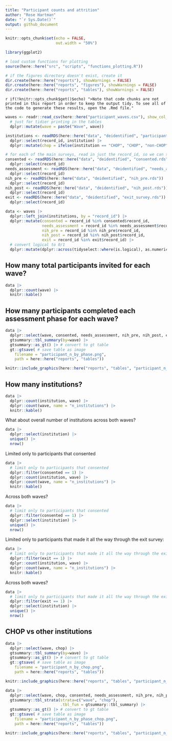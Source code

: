 ```yaml
---
title: "Participant counts and attrition"
author: "Rose Hartman"
date: "`r Sys.Date()`"
output: github_document
---
```


```r
knitr::opts_chunk$set(echo = FALSE,
                      out.width = "50%")

library(ggplot2)

# load custom functions for plotting
source(here::here("src", "scripts", "functions_plotting.R"))

# if the figures directory doesn't exist, create it
dir.create(here::here("reports"), showWarnings = FALSE)
dir.create(here::here("reports", "figures"), showWarnings = FALSE)
dir.create(here::here("reports", "tables"), showWarnings = FALSE)
```

`r if(!knitr::opts_chunk$get()$echo) ">Note that code chunks are not printed in this report in order to keep the output tidy. To see all of the code to generate these results, open the .Rmd file."`


```r
waves <- readr::read_csv(here::here("participant_waves.csv"), show_col_types = FALSE) |> 
  # just for tidier printing in the tables
  dplyr::mutate(wave = paste("Wave", wave))

institutions <- readRDS(here::here("data", "deidentified", "participant_geocodes.rds")) |> 
  dplyr::select(record_id, institution) |> 
  dplyr::mutate(chop = ifelse(institution == "CHOP", "CHOP", "non-CHOP"))

# for each of the main surveys, read in just the record_id, so we can see who we have data for
consented <- readRDS(here::here("data", "deidentified", "consented.rds")) |> 
  dplyr::select(record_id)
needs_assessment <- readRDS(here::here("data", "deidentified", "needs_assessment.rds")) |> 
  dplyr::select(record_id)
nih_pre <- readRDS(here::here("data", "deidentified", "nih_pre.rds")) |> 
  dplyr::select(record_id)
nih_post <- readRDS(here::here("data", "deidentified", "nih_post.rds")) |> 
  dplyr::select(record_id)
exit <- readRDS(here::here("data", "deidentified", "exit_survey.rds")) |> 
  dplyr::select(record_id)
```

```r
data <- waves |> 
  dplyr::left_join(institutions, by = "record_id") |> 
  dplyr::mutate(consented = record_id %in% consented$record_id,
                needs_assessment = record_id %in% needs_assessment$record_id,
                nih_pre = record_id %in% nih_pre$record_id,
                nih_post = record_id %in% nih_post$record_id,
                exit = record_id %in% exit$record_id) |> 
  # convert logical to 0/1
  dplyr::mutate(dplyr::across(tidyselect::where(is.logical), as.numeric))
```

## How many total participants invited for each wave?

```r
data |> 
  dplyr::count(wave) |> 
  knitr::kable()
```

## How many participants completed each assessment phase for each wave?

```r
data |> 
  dplyr::select(wave, consented, needs_assessment, nih_pre, nih_post, exit) |> 
  gtsummary::tbl_summary(by=wave) |>   
  gtsummary::as_gt() |> # convert to gt table
  gt::gtsave( # save table as image
    filename = "participant_n_by_phase.png",
    path = here::here("reports", "tables"))

knitr::include_graphics(here::here("reports", "tables", "participant_n_by_phase.png"))
```

## How many institutions?

```r
data |> 
  dplyr::count(institution, wave) |> 
  dplyr::count(wave, name = "n_institutions") |> 
  knitr::kable()
```

What about overall number of institutions across both waves?

```r
data |> 
  dplyr::select(institution) |>
  unique() |>
  nrow()
```

Limited only to participants that consented


```r
data |> 
  # limit only to participants that consented
  dplyr::filter(consented == 1) |> 
  dplyr::count(institution, wave) |> 
  dplyr::count(wave, name = "n_institutions") |> 
  knitr::kable()
```

Across both waves?

```r
data |> 
  # limit only to participants that consented
  dplyr::filter(consented == 1) |> 
  dplyr::select(institution) |>
  unique() |>
  nrow()
```

Limited only to participants that made it all the way through the exit survey:

```r
data |> 
  # limit only to participants that made it all the way through the exit survey
  dplyr::filter(exit == 1) |> 
  dplyr::count(institution, wave) |> 
  dplyr::count(wave, name = "n_institutions") |> 
  knitr::kable()
```

Across both waves?

```r
data |> 
  # limit only to participants that made it all the way through the exit survey
  dplyr::filter(exit == 1) |> 
  dplyr::select(institution) |>
  unique() |>
  nrow()
```


## CHOP vs other institutions

```r
data |> 
  dplyr::select(wave, chop) |> 
  gtsummary::tbl_summary(by=wave) |>   
  gtsummary::as_gt() |> # convert to gt table
  gt::gtsave( # save table as image
    filename = "participant_n_by_chop.png",
    path = here::here("reports", "tables"))

knitr::include_graphics(here::here("reports", "tables", "participant_n_by_chop.png"))
```

```r
data |> 
  dplyr::select(wave, chop, consented, needs_assessment, nih_pre, nih_post, exit) |> 
  gtsummary::tbl_strata(strata=c("wave", "chop"),
                        .tbl_fun = gtsummary::tbl_summary) |>   
  gtsummary::as_gt() |> # convert to gt table
  gt::gtsave( # save table as image
    filename = "participant_n_by_phase_chop.png",
    path = here::here("reports", "tables"))

knitr::include_graphics(here::here("reports", "tables", "participant_n_by_phase_chop.png"))
```
